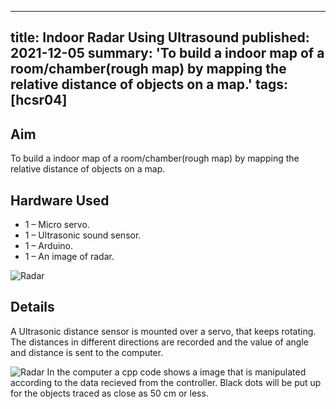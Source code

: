 <!-- ---
title: Indoor Radar Using Ultrasound 
tags: [hcsr04]
layout: article
mode: normal
type: article
sharing: true
author: Rohan Dvivedi
show_author_profile: true
show_title: true
full_width: false
header: true
cover: /assets/images/blog/thumbnails/Indoor Radar Using Ultrasound.png
--- -->
---
title: Indoor Radar Using Ultrasound 
published: 2021-12-05
summary: 'To build a indoor map of a room/chamber(rough map) by mapping the relative distance of objects on a map.'
tags: [hcsr04]
---

## Aim
To build a indoor map of a room/chamber(rough map) by mapping the relative distance of objects on a map.

<!--more-->

## Hardware Used
- 1 – Micro servo.
- 1 – Ultrasonic sound sensor.
- 1 – Arduino.
- 1 – An image of radar.

<Image
  src='/static/images/blog/Indoor-Radar/const.png'
  alt='Radar'
  width='auto'
  height='auto'
/>
## Details
A Ultrasonic distance sensor is mounted over a servo, that keeps rotating. The distances in different directions are recorded and the value of angle and distance is sent to the computer.

<Image
  src='/static/images/blog/thumbnails/Indoor Radar Using Ultrasound.png'
  alt='Radar'
  width='auto'
  height='auto'
/>
In the computer a cpp code shows a image that is manipulated according to the data recieved from the controller. Black dots will be put up for the objects traced as close as 50 cm or less.

<EmbedItem url='https://www.youtube.com/embed/YPpjadmx1t0' />